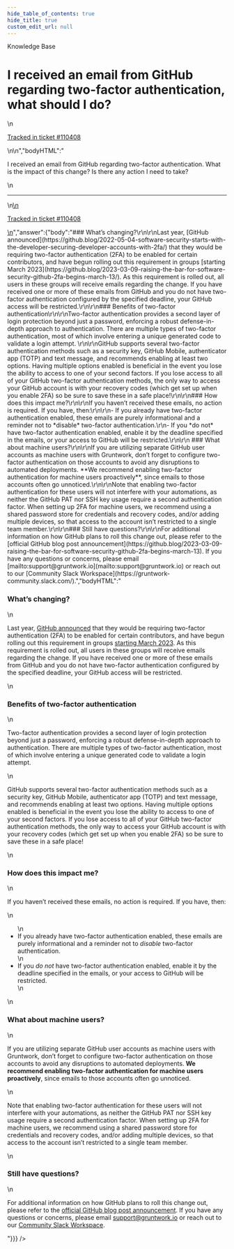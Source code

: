 ```yaml
---
hide_table_of_contents: true
hide_title: true
custom_edit_url: null
---
```



<head>
  <link rel="canonical" href="https://github.com/gruntwork-io/knowledge-base/discussions/764" />
</head>

<CenterLayout>
<span className="searchCategory">Knowledge Base</span>
<h1>I received an email from GitHub regarding two-factor authentication, what should I do?</h1>
<GitHub discussion={{"id":"D_kwDOF8slf84AVHUq","number":764,"author":{"login":"arsci"},"title":"I received an email from GitHub regarding two-factor authentication, what should I do?","body":"\nI received an email from GitHub regarding two-factor authentication. What is the impact of this change? Is there any action I need to take?\n\n---\n\n<ins datetime=\"2023-08-18T19:44:29Z\">\n  <p><a href=\"https://support.gruntwork.io/hc/requests/110408\">Tracked in ticket #110408</a></p>\n</ins>\n","bodyHTML":"<p dir=\"auto\">I received an email from GitHub regarding two-factor authentication. What is the impact of this change? Is there any action I need to take?</p>\n<hr>\n<ins datetime=\"2023-08-18T19:44:29Z\">\n  <p dir=\"auto\"><a href=\"https://support.gruntwork.io/hc/requests/110408\" rel=\"nofollow\">Tracked in ticket #110408</a></p>\n</ins>","answer":{"body":"### What’s changing?\r\n\r\nLast year, [GitHub announced](https://github.blog/2022-05-04-software-security-starts-with-the-developer-securing-developer-accounts-with-2fa/) that they would be requiring two-factor authentication (2FA) to be enabled for certain contributors, and have begun rolling out this requirement in groups [starting March 2023](https://github.blog/2023-03-09-raising-the-bar-for-software-security-github-2fa-begins-march-13/). As this requirement is rolled out, all users in these groups will receive emails regarding the change. If you have received one or more of these emails from GitHub and you do not have two-factor authentication configured by the specified deadline, your GitHub access will be restricted.\r\n\r\n### Benefits of two-factor authentication\r\n\r\nTwo-factor authentication provides a second layer of login protection beyond just a password, enforcing a robust defense-in-depth approach to authentication. There are multiple types of two-factor authentication, most of which involve entering a unique generated code to validate a login attempt. \r\n\r\nGitHub supports several two-factor authentication methods such as a security key, GitHub Mobile, authenticator app (TOTP) and text message, and recommends enabling at least two options. Having multiple options enabled is beneficial in the event you lose the ability to access to one of your second factors. If you lose access to all of your GitHub two-factor authentication methods, the only way to access your GitHub account is with your recovery codes (which get set up when you enable 2FA) so be sure to save these in a safe place!\r\n\r\n### How does this impact me?\r\n\r\nIf you haven’t received these emails, no action is required. If you have, then:\r\n\r\n- If you already have two-factor authentication enabled, these emails are purely informational and a reminder not to *disable* two-factor authentication.\r\n- If you *do not* have two-factor authentication enabled, enable it by the deadline specified in the emails, or your access to GitHub will be restricted.\r\n\r\n ### What about machine users?\r\n\r\nIf you are utilizing separate GitHub user accounts as machine users with Gruntwork, don’t forget to configure two-factor authentication on those accounts to avoid any disruptions to automated deployments. **We recommend enabling two-factor authentication for machine users proactively**, since emails to those accounts often go unnoticed.\r\n\r\nNote that enabling two-factor authentication for these users will not interfere with your automations, as neither the GitHub PAT nor SSH key usage require a second authentication factor. When setting up 2FA for machine users, we recommend using a shared password store for credentials and recovery codes, and/or adding multiple devices, so that access to the account isn’t restricted to a single team member.\r\n\r\n### Still have questions?\r\n\r\nFor additional information on how GitHub plans to roll this change out, please refer to the [official GitHub blog post announcement](https://github.blog/2023-03-09-raising-the-bar-for-software-security-github-2fa-begins-march-13). If you have any questions or concerns, please email [mailto:support@gruntwork.io](mailto:support@gruntwork.io) or reach out to our [Community Slack Workspace](https://gruntwork-community.slack.com/).","bodyHTML":"<h3 dir=\"auto\">What’s changing?</h3>\n<p dir=\"auto\">Last year, <a href=\"https://github.blog/2022-05-04-software-security-starts-with-the-developer-securing-developer-accounts-with-2fa/\" rel=\"nofollow\">GitHub announced</a> that they would be requiring two-factor authentication (2FA) to be enabled for certain contributors, and have begun rolling out this requirement in groups <a href=\"https://github.blog/2023-03-09-raising-the-bar-for-software-security-github-2fa-begins-march-13/\" rel=\"nofollow\">starting March 2023</a>. As this requirement is rolled out, all users in these groups will receive emails regarding the change. If you have received one or more of these emails from GitHub and you do not have two-factor authentication configured by the specified deadline, your GitHub access will be restricted.</p>\n<h3 dir=\"auto\">Benefits of two-factor authentication</h3>\n<p dir=\"auto\">Two-factor authentication provides a second layer of login protection beyond just a password, enforcing a robust defense-in-depth approach to authentication. There are multiple types of two-factor authentication, most of which involve entering a unique generated code to validate a login attempt.</p>\n<p dir=\"auto\">GitHub supports several two-factor authentication methods such as a security key, GitHub Mobile, authenticator app (TOTP) and text message, and recommends enabling at least two options. Having multiple options enabled is beneficial in the event you lose the ability to access to one of your second factors. If you lose access to all of your GitHub two-factor authentication methods, the only way to access your GitHub account is with your recovery codes (which get set up when you enable 2FA) so be sure to save these in a safe place!</p>\n<h3 dir=\"auto\">How does this impact me?</h3>\n<p dir=\"auto\">If you haven’t received these emails, no action is required. If you have, then:</p>\n<ul dir=\"auto\">\n<li>If you already have two-factor authentication enabled, these emails are purely informational and a reminder not to <em>disable</em> two-factor authentication.</li>\n<li>If you <em>do not</em> have two-factor authentication enabled, enable it by the deadline specified in the emails, or your access to GitHub will be restricted.</li>\n</ul>\n<h3 dir=\"auto\">What about machine users?</h3>\n<p dir=\"auto\">If you are utilizing separate GitHub user accounts as machine users with Gruntwork, don’t forget to configure two-factor authentication on those accounts to avoid any disruptions to automated deployments. <strong>We recommend enabling two-factor authentication for machine users proactively</strong>, since emails to those accounts often go unnoticed.</p>\n<p dir=\"auto\">Note that enabling two-factor authentication for these users will not interfere with your automations, as neither the GitHub PAT nor SSH key usage require a second authentication factor. When setting up 2FA for machine users, we recommend using a shared password store for credentials and recovery codes, and/or adding multiple devices, so that access to the account isn’t restricted to a single team member.</p>\n<h3 dir=\"auto\">Still have questions?</h3>\n<p dir=\"auto\">For additional information on how GitHub plans to roll this change out, please refer to the <a href=\"https://github.blog/2023-03-09-raising-the-bar-for-software-security-github-2fa-begins-march-13\" rel=\"nofollow\">official GitHub blog post announcement</a>. If you have any questions or concerns, please email <a href=\"mailto:support@gruntwork.io\">support@gruntwork.io</a> or reach out to our <a href=\"https://gruntwork-community.slack.com/\" rel=\"nofollow\">Community Slack Workspace</a>.</p>"}}} />

</CenterLayout>


<!-- ##DOCS-SOURCER-START
{
  "sourcePlugin": "github-discussions",
  "hash": "054c7470b0434a5808ae37ca84a513a0"
}
##DOCS-SOURCER-END -->
